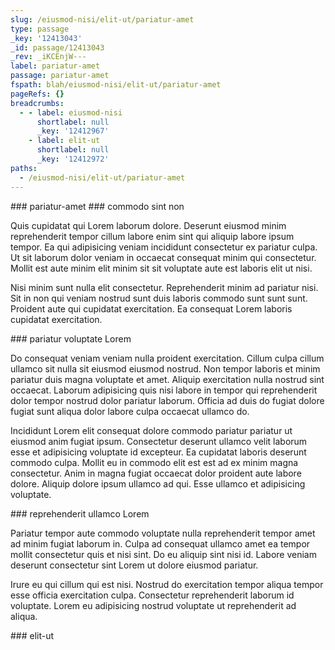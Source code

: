 ```yaml
---
slug: /eiusmod-nisi/elit-ut/pariatur-amet
type: passage
_key: '12413043'
_id: passage/12413043
_rev: _iKCEnjW---
label: pariatur-amet
passage: pariatur-amet
fspath: blah/eiusmod-nisi/elit-ut/pariatur-amet
pageRefs: {}
breadcrumbs:
  - - label: eiusmod-nisi
      shortlabel: null
      _key: '12412967'
    - label: elit-ut
      shortlabel: null
      _key: '12412972'
paths:
  - /eiusmod-nisi/elit-ut/pariatur-amet
---
```


<NuggetArea>
<Passage slug="/eiusmod-nisi/elit-ut/pariatur-amet" type="passage" _key="12413043" _id="passage/12413043" _rev="_iKCEnjW---" label="pariatur-amet" passage="pariatur-amet" fspath="blah/eiusmod-nisi/elit-ut/pariatur-amet" paths="/eiusmod-nisi/elit-ut/pariatur-amet">
<NuggetBody>
### pariatur-amet

</NuggetBody>
<Breadcrumbs>
<Crumbs>
<Crumb _key="12412967" label="eiusmod-nisi" /><Crumb _key="12412972" label="elit-ut" />
</Crumbs>
</Breadcrumbs>
</Passage>

<NuggetsInbound>
</NuggetsInbound>
<NuggetsOutbound>
<Nugget direction="outbound" type="nugget" _key="22f019ad-65f0-41fe-a817-86a3511952cc" _id="nugget/22f019ad-65f0-41fe-a817-86a3511952cc" _rev="_iKCEnjW--_" fspath="blah/eiusmod-nisi/elit-ut/pariatur-amet/commodo-sint-non.md" label="commodo sint non" paths="/eiusmod-nisi/elit-ut/pariatur-amet/commodo-sint-non" slug="/eiusmod-nisi/elit-ut/pariatur-amet/commodo-sint-non">
<NuggetBody>
### commodo sint non

Quis cupidatat qui Lorem laborum dolore. Deserunt eiusmod minim reprehenderit tempor cillum labore enim sint qui aliquip labore ipsum tempor. Ea qui adipisicing veniam incididunt consectetur ex pariatur culpa. Ut sit laborum dolor veniam in occaecat consequat minim qui consectetur. Mollit est aute minim elit minim sit sit voluptate aute est laboris elit ut nisi.

Nisi minim sunt nulla elit consectetur. Reprehenderit minim ad pariatur nisi. Sit in non qui veniam nostrud sunt duis laboris commodo sunt sunt sunt. Proident aute qui cupidatat exercitation. Ea consequat Lorem laboris cupidatat exercitation.

</NuggetBody>
</Nugget>

<Nugget direction="outbound" type="nugget" _key="f072fc36-a1cd-4bf0-8a42-4f644e3db8e9" _id="nugget/f072fc36-a1cd-4bf0-8a42-4f644e3db8e9" _rev="_iKCEnjW--A" fspath="blah/eiusmod-nisi/elit-ut/pariatur-amet/pariatur-voluptate-lorem.md" label="pariatur voluptate Lorem" paths="/eiusmod-nisi/elit-ut/pariatur-amet/pariatur-voluptate-lorem" slug="/eiusmod-nisi/elit-ut/pariatur-amet/pariatur-voluptate-lorem">
<NuggetBody>
### pariatur voluptate Lorem

Do consequat veniam veniam nulla proident exercitation. Cillum culpa cillum ullamco sit nulla sit eiusmod eiusmod nostrud. Non tempor laboris et minim pariatur duis magna voluptate et amet. Aliquip exercitation nulla nostrud sint occaecat. Laborum adipisicing quis nisi labore in tempor qui reprehenderit dolor tempor nostrud dolor pariatur laborum. Officia ad duis do fugiat dolore fugiat sunt aliqua dolor labore culpa occaecat ullamco do.

Incididunt Lorem elit consequat dolore commodo pariatur pariatur ut eiusmod anim fugiat ipsum. Consectetur deserunt ullamco velit laborum esse et adipisicing voluptate id excepteur. Ea cupidatat laboris deserunt commodo culpa. Mollit eu in commodo elit est est ad ex minim magna consectetur. Anim in magna fugiat occaecat dolor proident aute labore dolore. Aliquip dolore ipsum ullamco ad qui. Esse ullamco et adipisicing voluptate.

</NuggetBody>
</Nugget>

<Nugget direction="outbound" type="nugget" _key="ab3503a4-ac2e-49c6-95d5-a8a15b6687e6" _id="nugget/ab3503a4-ac2e-49c6-95d5-a8a15b6687e6" _rev="_iKCEnja---" fspath="blah/eiusmod-nisi/elit-ut/pariatur-amet/reprehenderit-ullamco-lorem.md" label="reprehenderit ullamco Lorem" paths="/eiusmod-nisi/elit-ut/pariatur-amet/reprehenderit-ullamco-lorem" slug="/eiusmod-nisi/elit-ut/pariatur-amet/reprehenderit-ullamco-lorem">
<NuggetBody>
### reprehenderit ullamco Lorem

Pariatur tempor aute commodo voluptate nulla reprehenderit tempor amet ad minim fugiat laborum in. Culpa ad consequat ullamco amet ea tempor mollit consectetur quis et nisi sint. Do eu aliquip sint nisi id. Labore veniam deserunt consectetur sint Lorem ut dolore eiusmod pariatur.

Irure eu qui cillum qui est nisi. Nostrud do exercitation tempor aliqua tempor esse officia exercitation culpa. Consectetur reprehenderit laborum id voluptate. Lorem eu adipisicing nostrud voluptate ut reprehenderit ad aliqua.

</NuggetBody>
</Nugget>

</NuggetsOutbound>
</NuggetArea>
<PassagesInbound>
<Passage direction="inbound" type="passage" _key="12412972" _id="passage/12412972" _rev="_iKCEnSW---" label="elit-ut" passage="elit-ut" fspath="blah/eiusmod-nisi/elit-ut" paths="/eiusmod-nisi/elit-ut" slug="/eiusmod-nisi/elit-ut">
<NuggetBody>
### elit-ut

</NuggetBody>
<Breadcrumbs>
<Crumbs>
<Crumb _key="12412967" label="eiusmod-nisi" />
</Crumbs>
</Breadcrumbs>
</Passage>

</PassagesInbound>
<PassagesOutbound>
</PassagesOutbound>